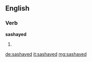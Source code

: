 ==English==

===Verb===
'''sashayed'''

# {{past of|sashay}}

[[de:sashayed]]
[[it:sashayed]]
[[mg:sashayed]]